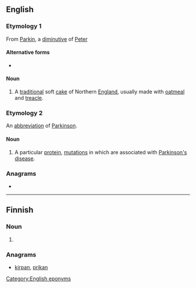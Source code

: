 {{also|Parkin}}

==English==

===Etymology 1===
From [[Parkin]], a [[diminutive]] of [[Peter]]

====Alternative forms====
* {{l|en|perkin}}

====Noun====
{{en-noun|-}}

# A [[traditional]] soft [[cake]] of Northern [[England]], usually made with [[oatmeal]] and [[treacle]].

===Etymology 2===
An [[abbreviation]] of [[Parkinson]].

====Noun====
{{en-noun|-|s}}

# {{lb|en|biochemistry}} A particular [[protein]], [[mutation]]s in which are associated with [[Parkinson's disease]].

===Anagrams===
* {{l|en|kirpan}}

[[Category:English eponyms]]

----

==Finnish==

===Noun===
{{head|fi|noun form}}

# {{fi-form of|case=genitive|pl=singular|parkki}}

===Anagrams===
* [[kirpan#Finnish|kirpan]], [[prikan#Finnish|prikan]]
